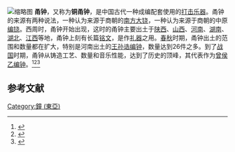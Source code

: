 [[File:曾侯乙编钟，2015-04-06_10.jpg|缩略图]]
'''甬钟'''，又称为'''铜甬钟'''，是中国古代一种成编配套使用的[[打击乐器|打击乐器]]。甬钟的来源有两种说法，一种认为来源于商朝的[[南方大铙|南方大铙]]，一种认为来源于商朝的中原[[编铙|编铙]]。西周时，甬钟开始出现，这时的甬钟主要出土于[[陕西|陕西]]、[[山西|山西]]、[[河南|河南]]、[[湖南|湖南]]、[[湖北|湖北]]、[[江西|江西]]等地，甬钟上刻有长篇[[铭文|铭文]]，是作[[礼器|礼器]]之用。[[春秋|春秋]]时期，甬钟出土的范围和数量都在扩大，特别是河南出土的[[王孙诰编钟|王孙诰编钟]]，数量达到26件之多。到了[[战国|战国]]时期，甬钟从铸造工艺、数量和音乐性能，达到了历史的顶峰，其代表作为[[曾侯乙编钟|曾侯乙编钟]]。<ref>{{cite journal |author1=王清雷　|title=中国古代乐器之王——编钟家族中璀璨夺目的甬钟(上) |journal=广播歌选|date=2011 |issue=2 |page=44-46}}</ref><ref>{{cite journal |author1=王清雷　|title=中国古代乐器之王——编钟家族中璀璨夺目的甬钟(中) |journal=广播歌选|date=2011 |issue=3 |page=41-43}}</ref><ref>{{cite journal |author1=王清雷　|title=中国古代乐器之王——编钟家族中璀璨夺目的甬钟(下) |journal=广播歌选|date=2011 |issue=4 |page=46-49}}</ref>

==参考文献==
{{reflist}}

[[Category:鐘_(東亞)|Category:鐘 (東亞)]]